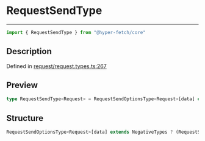 

# RequestSendType

<div class="api-docs__separator" data-reactroot="">

---

</div><div class="api-docs__import" data-reactroot="">

```ts
import { RequestSendType } from "@hyper-fetch/core"
```

</div><div class="api-docs__section">

## Description

</div><div class="api-docs__description"><span class="api-docs__do-not-parse">



</span></div><p class="api-docs__definition">

Defined in [request/request.types.ts:267](https://github.com/BetterTyped/hyper-fetch/blob/3f01c37e/packages/core/src/request/request.types.ts#L267)

</p><div class="api-docs__section">

## Preview

</div><div class="api-docs__preview type single">

```ts
type RequestSendType<Request> = RequestSendOptionsType<Request>[data] extends NegativeTypes ? RequestSendOptionsType<Request>[params] extends NegativeTypes ? (options?: RequestSendOptionsType<Request>) => Promise<ResponseType<ExtractResponseType<Request>, ExtractErrorType<Request>>> : (options?: RequestSendOptionsType<Request>) => Promise<ResponseType<ExtractResponseType<Request>, ExtractErrorType<Request>>> : (options?: RequestSendOptionsType<Request>) => Promise<ResponseType<ExtractResponseType<Request>, ExtractErrorType<Request>>>;
```

</div><div class="api-docs__section">

## Structure

</div><div class="api-docs__returns">

```ts
RequestSendOptionsType<Request>[data] extends NegativeTypes ? (RequestSendOptionsType<Request>[params] extends NegativeTypes ? (options?: RequestSendOptionsType<Request>) => Promise<ResponseType<ExtractResponseType<Request>, ExtractErrorType<Request>>> : (options?: RequestSendOptionsType<Request>) => Promise<ResponseType<ExtractResponseType<Request>, ExtractErrorType<Request>>>) : (options?: RequestSendOptionsType<Request>) => Promise<ResponseType<ExtractResponseType<Request>, ExtractErrorType<Request>>>
```

</div>